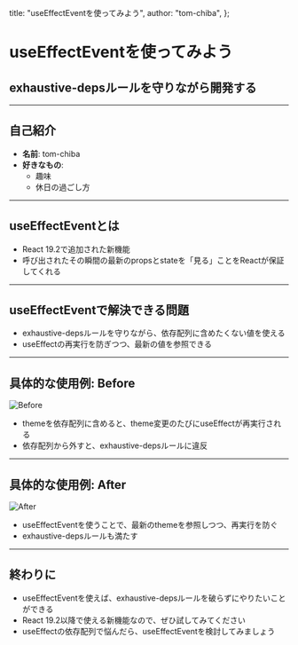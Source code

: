   title: "useEffectEventを使ってみよう",
  author: "tom-chiba",
};

<div className="slide">

# useEffectEventを使ってみよう

## exhaustive-depsルールを守りながら開発する

</div>

---

<div className="slide">

## 自己紹介

- **名前**: tom-chiba
- **好きなもの**:
  - 趣味
  - 休日の過ごし方

</div>

---

<div className="slide">

## useEffectEventとは

- React 19.2で追加された新機能
- 呼び出されたその瞬間の最新のpropsとstateを「見る」ことをReactが保証してくれる

</div>

---

<div className="slide">

## useEffectEventで解決できる問題

- exhaustive-depsルールを守りながら、依存配列に含めたくない値を使える
- useEffectの再実行を防ぎつつ、最新の値を参照できる

</div>

---

<div className="slide">

## 具体的な使用例: Before

![Before](/2025-10-03_tom-chiba_useEffectEvent/before.png)

- themeを依存配列に含めると、theme変更のたびにuseEffectが再実行される
- 依存配列から外すと、exhaustive-depsルールに違反

</div>

---

<div className="slide">

## 具体的な使用例: After

![After](/2025-10-03_tom-chiba_useEffectEvent/after.png)

- useEffectEventを使うことで、最新のthemeを参照しつつ、再実行を防ぐ
- exhaustive-depsルールも満たす

</div>

---

<div className="slide">

## 終わりに

- useEffectEventを使えば、exhaustive-depsルールを破らずにやりたいことができる
- React 19.2以降で使える新機能なので、ぜひ試してみてください
- useEffectの依存配列で悩んだら、useEffectEventを検討してみましょう

</div>
